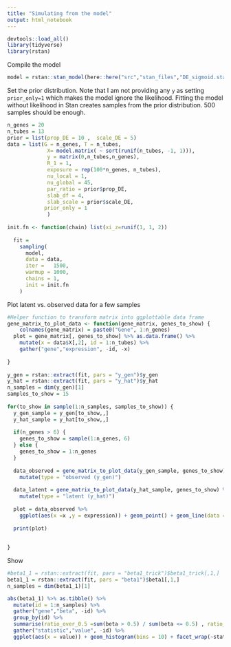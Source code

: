 ```yaml
---
title: "Simulating from the model"
output: html_notebook
---
```

 
```r
devtools::load_all()
library(tidyverse)
library(rstan)
```
 
Compile the model
 
```r
model = rstan::stan_model(here::here("src","stan_files","DE_sigmoid.stan"))
```
 
 
Set the prior distribution. Note that I am not providing any `y` as setting `prior_only=1` which makes the model ignore the likelihood. Fitting the model without likelihood in Stan creates samples from the prior distribution. 500 samples should be enough.
 
```r
n_genes = 20
n_tubes = 13
prior = list(prop_DE = 10 ,  scale_DE = 5) 
data = list(G = n_genes, T = n_tubes,
             X= model.matrix( ~ sort(runif(n_tubes, -1, 1))),
             y = matrix(0,n_tubes,n_genes),
             R_1 = 1,
             exposure = rep(100*n_genes, n_tubes),
             nu_local = 1,
             nu_global = 45,
             par_ratio = prior$prop_DE,
             slab_df = 4,
             slab_scale = prior$scale_DE,
            prior_only = 1
             )
 
init.fn <- function(chain) list(xi_z=runif(1, 1, 2))
 
  fit =
    sampling(
      model,
      data = data,
      iter =   1500,
      warmup = 1000,
      chains = 1,
      init = init.fn
    )
  ```

Plot latent vs. observed data for a few samples

```r
#Helper function to transform matrix into ggplottable data frame
gene_matrix_to_plot_data <- function(gene_matrix, genes_to_show) {
    colnames(gene_matrix) = paste0("Gene", 1:n_genes)
  plot = gene_matrix[, genes_to_show] %>% as.data.frame() %>% 
    mutate(x = data$X[,2], id = 1:n_tubes) %>%
    gather("gene","expression", -id, -x) 
 
}
 
y_gen = rstan::extract(fit, pars = "y_gen")$y_gen
y_hat = rstan::extract(fit, pars = "y_hat")$y_hat
n_samples = dim(y_gen)[1]
samples_to_show = 15
 
for(to_show in sample(1:n_samples, samples_to_show)) {
  y_gen_sample = y_gen[to_show,,]
  y_hat_sample = y_hat[to_show,,]
 
  if(n_genes > 6) {
    genes_to_show = sample(1:n_genes, 6)
  } else {
    genes_to_show = 1:n_genes
  }
  
  data_observed = gene_matrix_to_plot_data(y_gen_sample, genes_to_show) %>%
    mutate(type = "observed (y_gen)")
  
  data_latent = gene_matrix_to_plot_data(y_hat_sample, genes_to_show) %>%
    mutate(type = "latent (y_hat)")
  
  plot = data_observed %>%
    ggplot(aes(x =x ,y = expression)) + geom_point() + geom_line(data = data_latent, color = "blue") + facet_wrap(gene ~ type, scales = "free_y") 
  
  print(plot)
  
  
}
```

Show 
```r
#beta1_1 = rstan::extract(fit, pars = "beta1_trick")$beta1_trick[,1,]
beta1_1 = rstan::extract(fit, pars = "beta1")$beta1[,1,]
n_samples = dim(beta1_1)[1]

abs(beta1_1) %>% as.tibble() %>%
  mutate(id = 1:n_samples) %>%
  gather("gene","beta", -id) %>%
  group_by(id) %>%
  summarise(ratio_over_0.5 =sum(beta > 0.5) / sum(beta <= 0.5) , ratio_over_1 = sum(beta >1) / sum(beta <=1), ratio_over2 = sum(beta > 2) / sum(beta <= 2)) %>%
  gather("statistic","value", -id) %>% 
  ggplot(aes(x = value)) + geom_histogram(bins = 10) + facet_wrap(~statistic)
```

